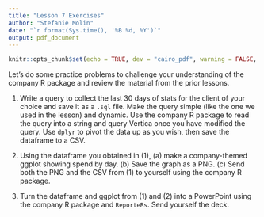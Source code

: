 ```yaml
---
title: "Lesson 7 Exercises"
author: "Stefanie Molin"
date: "`r format(Sys.time(), '%B %d, %Y')`"
output: pdf_document
---
```


```r
knitr::opts_chunk$set(echo = TRUE, dev = "cairo_pdf", warning = FALSE, message = FALSE)
```

Let's do some practice problems to challenge your understanding of the company R package and review the material from the prior lessons.

1. Write a query to collect the last 30 days of stats for the client of your choice and save it as a `.sql` file. Make the query simple (like the one we used in the lesson) and dynamic. Use the company R package to read the query into a string and query Vertica once you have modified the query. Use `dplyr` to pivot the data up as you wish, then save the dataframe to a CSV.

2. Using the dataframe you obtained in (1), (a) make a company-themed ggplot showing spend by day. (b) Save the graph as a PNG. (c) Send both the PNG and the CSV from (1) to yourself using the company R package.

3. Turn the dataframe and ggplot from (1) and (2) into a PowerPoint using the company R package and `ReporteRs`. Send yourself the deck.
